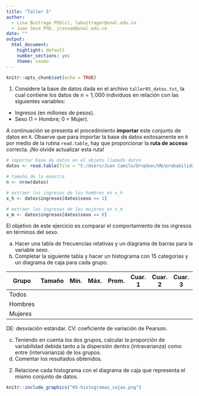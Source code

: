 ---
title: "Taller 5"
author: 
  - Lina Buitrago PhD(c), labuitragor@unal.edu.co
  - Juan Sosa PhD, jcsosam@unal.edu.co
date: ""
output:
  html_document:
    highlight: default
    number_sections: yes
    theme: cosmo
---

```{r setup, include=FALSE}
knitr::opts_chunk$set(echo = TRUE)
```

1. Considere la base de datos dada en el archivo `taller05_datos.txt`, la cual contiene los datos de $n=1,000$ individuos en relación con las siguientes variables:

- Ingresos (en millones de pesos).
- Sexo (1 = Hombre; 0 = Mujer).

A continuación se presenta el procedimiento **importar** este conjunto de datos en `R`. Observe que para importar la base de datos exitosamente en `R` por medio de la rutina `read.table`, hay que proporcionar la **ruta de acceso** correcta. ¡No olvide actualizar esta ruta!

```{r, echo=T, eval=F}
# importar base de datos en el objeto llamado datos
datos <- read.table(file = "C:/Users/Juan Camilo/Dropbox/UN/probabilidad_estadistica/taller_05_datos.txt", header = TRUE, sep = ";")

# tamaño de la muestra
n <- nrow(datos)

# extraer los ingresos de los hombres en x_h
x_h <- datos$ingresos[datos$sexo == 1]

# extraer los ingresos de los mujeres en x_m
x_m <- datos$ingresos[datos$sexo == 0]
```

El objetivo de este ejercicio es comparar el comportamiento de los ingresos en términos del sexo.

a. Hacer una tabla de frecuencias relativas y un diagrama de barras para la variable sexo.
b. Completar la siguiente tabla y hacer un histograma con 15 categorias y un diagrama de caja para cada grupo.

| Grupo     | Tamaño | Mín. | Máx. | Prom. | Cuar. 1 | Cuar. 2 | Cuar. 3 | DE       | CV |
|-----------|:------:|:------:|:-------|:--------:|:---------:|:---------:|:---------:|:--------:|:-------:|
| Todos     |        |        |        |          |           |           |           |          |         |
| Hombres   |        |        |        |          |           |           |           |          |         |
| Mujeres   |        |        |        |          |           |           |           |          |         |

DE: desviación estándar. CV: coeficiente de variación de Pearson.

c. Teniendo en cuenta los dos grupos, calcular la proporción de variabilidad debida tanto a la dispersión dentro (intravarianza) como entre (intervarianza) de los grupos.
d. Comentar los resultados obtenidos.

2. Relacione cada histograma con el diagrama de caja que representa el mismo conjunto de datos.

```{r, eval = TRUE, echo=FALSE, out.width="70%", fig.pos = 'H', fig.align = 'center'}
knitr::include_graphics("05-histogramas_cajas.png")
```